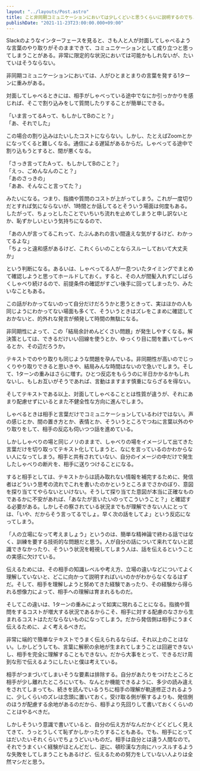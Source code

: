 ```yaml
---
layout: "../layouts/Post.astro"
title: こと非同期コミュニケーションにおいては少しくどいと思うくらいに説明するのでちょうどいい
publishDate: "2021-11-23T23:00:00.000+09:00"
---
```


Slackのようなインターフェースを見ると、さも人と人が対面してしゃべるような言葉のやり取りがそのままできて、コミュニケーションとして成り立つと思ってしまうことがある。非常に限定的な状況においては可能かもしれないが、たいていはそうならない。

非同期コミュニケーションにおいては、人がひとまとまりの言葉を発する1ターンに重みがある。

対面してしゃべるときには、相手がしゃべっている途中でなにか引っかかりを感じれば、そこで割り込みをして質問したりすることが簡単にできる。

「いま言ってるAって、もしかしてBのこと？」<br/>
「あ、それでした」

この場合の割り込みはたいしたコストにならない。しかし、たとえばZoomとかになってくると難しくなる。通信による遅延があるからだ。しゃべってる途中で割り込もうとすると、間が悪くなる。

「さっき言ってたAって、もしかしてBのこと？」<br/>
「えっ、ごめんなんのこと？」<br/>
「あのさっきの」<br/>
「ああ、そんなこと言ってた？」

みたいになる。つまり、指摘や質問のコストが上がってしまう。これが一度切りだとすれば気にならないが、1時間とか話してるとそういう場面は何度もある。したがって、ちょっとしたことでいちいち流れを止めてしまうと申し訳ないとか、恥ずかしいという気持ちになるので、

「あの人が言ってるこれって、たぶんあれの言い間違えな気がするけど、わかってるよな」<br/>
「ちょっと違和感があるけど、これくらいのことならスルーしておいて大丈夫か」

という判断になる。あるいは、しゃべってる人が一息ついたタイミングでまとめて確認しようと思ってホールドしておく。すると、その人が間髪入れずにしばらくしゃべり続けるので、前提条件の確認がすごい後手に回ってしまったり、みたいなこともある。

この話がわかってないのって自分だけだろうかと思うときって、実はほかの人も同じようにわかってない場面も多くて、そういうときはズレをこまめに確認しておかないと、的外れな発言が頻発して時間の無駄になる。

非同期性によって、この「結局余計めんどくさい問題」が発生しやすくなる。解決策としては、できるだけいい回線を使うとか、ゆっくり目に間を置いてしゃべるとか、その辺だろうか。

テキストでのやり取りも同じような問題を孕んでいる。非同期性が高いのでじっくりやり取りできると思いきや、結局みんな時間はないので急いでしまう。そして、1ターンの重みはさらに増す。ひとつ反応をもらうのに半日かかるかもしれないし、もしお互いがそうであれば、言動はますます慎重にならざるを得ない。

そしてテキストである以上、対面してしゃべることとは性質が違うが、それにあまり配慮せずにいるとまた不健全性な方向に進んでしまう。

しゃべるときは相手と言葉だけでコミュニケーションしているわけではない。声の感じとか、間の置き方とか、表情とか、そういうところでつねに言葉以外のやり取りをして、相手の反応も伺いつつ話を進めている。

しかししゃべりの場と同じノリのままで、しゃべりの場をイメージして出てきた言葉だけを切り取ってテキスト化してしまうと、なにを言っているのかわからない人になってしまう。相手と共有されていない、自分のイメージの中だけで発生したしゃべりの断片を、相手に送りつけることになる。

すると相手としては、テキストからは読み取れない情報を補完するために、発信者はどういう思考の流れでこれを書いたのかというところまでさかのぼり、意図を探り当ててやらないといけない。そうして探り当てた意図が本当に正確なものであるかに不安があれば、「あなたが言いたいのってこういうこと？」と確認する必要がある。しかしその察されている状況までもが理解できない人にとっては、「いや、だからそう言ってるでしょ。早く次の話をしてよ」という反応になってしまう。

「人の立場になって考えましょう」というのは、簡単な精神論で終わる話ではなく、訓練を要する技術的な問題だと思う。人が自分の話について来れてないと認識できなかったり、そういう状況を軽視してしまう人は、話を伝えるということの実感に欠けている。

伝えるためには、その相手の知識レベルや考え方、立場の違いなどについてよく理解していないと、どこに向かって説明すればいいのかがわからなくなるはずだ。そして、相手を理解しようと努めてきた経験であったり、その経験から得られる想像力によって、相手への理解は育まれるものだ。

そしてこの違いは、1ターンの重みによって如実に現れることになる。指摘や質問をするコストが増大する状況であるからこそ、相手に対する配慮のなさから生まれるコストはただならないものになってしまう。だから発信側は相手にうまく伝えるために、よく考えるべきだ。

非常に端的で簡単なテキストでうまく伝えられるならば、それ以上のことはない。しかしどうしても、言葉に解釈の余地が生まれてしまうことは回避できないし、相手を完全に理解することもできない。だから大事をとって、できるだけ周到な形で伝えるようにしたいと僕は考えている。

相手がつまづいてしまいそうな要素は排除する。自分があたりをつけたところと相手が少し離れたところにいても、なんとか機能できるように、多少の読み違えをされてしまっても、続きを読んでいるうちに相手の理解が軌道修正されるように、少しくらいのズレは念頭に置いておく。受け取る側が察するよりも、発信側のほうが配慮する余地があるのだから、相手より先回りして書いておくくらいのことはやるべきだ。

しかしそういう意識で書いていると、自分の伝え方がなんだかくどくどしく見えてきて、うっとうしくて恥ずかしかったりすることもある。でも、相手にとってはだいたいそれくらいでちょうどいいものだ。相手は自分とは違う人間なので。それでうまくいく経験がほとんどだし、逆に、頓珍漢な方向にハッスルするような失敗をしてしまうこともあるけど、伝えるための努力をしていない人よりは全然マシだと思う。
